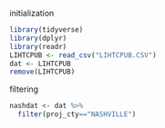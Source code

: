 initialization
```r
library(tidyverse)
library(dplyr)
library(readr)
LIHTCPUB <- read_csv("LIHTCPUB.CSV")
dat <- LIHTCPUB
remove(LIHTCPUB)
```
filtering 
```r
nashdat <- dat %>%
  filter(proj_cty=="NASHVILLE")
```

